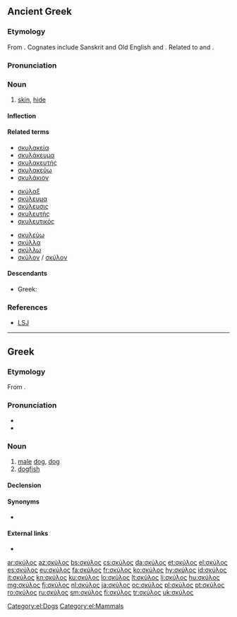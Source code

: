 ==Ancient Greek==

===Etymology===
From {{etyl|ine-pro|grc}} {{term/t|ine-pro|*(s)kewH-||to cover}}. Cognates include Sanskrit {{term|sc=Deva|स्कुनाति|tr=skunāti||to cover|lang=sa}} and Old English {{term|sc=unicode|sceo|scēo|sky|lang=ang}} and {{term|scuwa||shade, darkness, protection|lang=ang}}. Related to {{term|sc=polytonic|σκῦτος|tr=skūtos||hide, leather|lang=grc}} and {{term|sc=polytonic|ἐπισκύνιον|tr=episkúnion||skin over the brows|lang=grc}}.

===Pronunciation===
{{grc-ipa-rows|s|kj|u'|l|o|s}}

===Noun===
{{grc-noun|[[σκύλεος]], [[σκύλους]]|n|third|skulos}}

# [[skin]], [[hide]]

====Inflection====
{{grc-decl-3rd-N-prx-con-εος|σκύλ|σκύλ|σκυλ}}

====Related terms====
{{top3}}
* [[σκυλακεία]]
* [[σκυλάκευμα]]
* [[σκυλακευτής]]
* [[σκυλακεύω]]
* [[σκυλάκιον]]
{{mid3}}
* [[σκύλαξ]]
* [[σκύλευμα]]
* [[σκύλευσις]]
* [[σκυλευτής]]
* [[σκυλευτικός]]
{{mid3}}
* [[σκυλεύω]]
* [[σκύλλα]]
* [[σκύλλω]]
* [[σκῦλον]] / [[σκύλον]]
{{bottom}}

====Descendants====
* Greek: {{el-l|σκύλος|tr=skúlos|g=m|gloss=dog}}

===References===
* [[w:LSJ|LSJ]]

----

==Greek==

===Etymology===
From {{etyl|grc|el}} {{term|σκύλος||skin, hide|tr=skylos|lang=grc|sc=polytonic}}.

===Pronunciation===
* {{IPA|[ˈscilo̞s]|lang=el}}
* {{hyphenation|σκύ|λος|lang=el}}

===Noun===
{{el-noun|m|skýlos|σκύλοι|skýloi|f=σκύλα|n=σκυλί}}

# [[male]] [[dog]], [[dog]]
# [[dogfish]]

====Declension====
{{el-nM-ος-οι-3a|σκύλ}}

====Synonyms====
* {{katharevousa|nocat=1}} {{el-l|κύων|g=m|g2=f}}

====External links====
* {{pedialite|lang=el}}

[[Category:el:Dogs]]
[[Category:el:Mammals]]

[[ar:σκύλος]]
[[az:σκύλος]]
[[bs:σκύλος]]
[[cs:σκύλος]]
[[da:σκύλος]]
[[et:σκύλος]]
[[el:σκύλος]]
[[es:σκύλος]]
[[eu:σκύλος]]
[[fa:σκύλος]]
[[fr:σκύλος]]
[[ko:σκύλος]]
[[hy:σκύλος]]
[[id:σκύλος]]
[[it:σκύλος]]
[[kn:σκύλος]]
[[ku:σκύλος]]
[[lo:σκύλος]]
[[lt:σκύλος]]
[[li:σκύλος]]
[[hu:σκύλος]]
[[mg:σκύλος]]
[[fj:σκύλος]]
[[nl:σκύλος]]
[[ja:σκύλος]]
[[oc:σκύλος]]
[[pl:σκύλος]]
[[pt:σκύλος]]
[[ro:σκύλος]]
[[ru:σκύλος]]
[[sm:σκύλος]]
[[fi:σκύλος]]
[[tr:σκύλος]]
[[uk:σκύλος]]